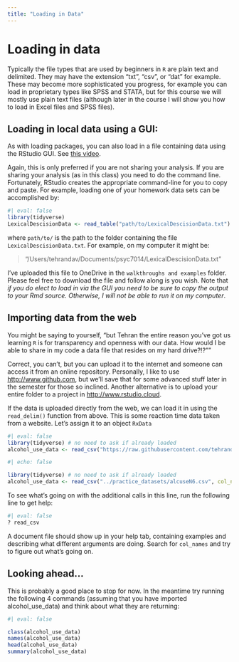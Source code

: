 ```yaml
---
title: "Loading in Data"
---
```




# Loading in data

Typically the file types that are used by beginners in `R` are plain text and delimited. They may have the extension "txt", "csv", or "dat" for example. These may become more sophisticated you progress, for example you can load in proprietary types like SPSS and STATA, but for this course we will mostly use plain text files (although later in the course I will show you how to load in Excel files and SPSS files).

## Loading in local data using a GUI:

As with loading packages, you can also load in a file containing data using the RStudio GUI. See [this video](https://youtu.be/NqvxpK495iU).

Again, this is only preferred if you are not sharing your analysis. If you are sharing your analysis (as in this class) you need to do the command line. Fortunately, RStudio creates the appropriate command-line for you to copy and paste. For example, loading one of your homework data sets can be accomplished by:

```r
#| eval: false
library(tidyverse)
LexicalDescisionData <- read_table("path/to/LexicalDescisionData.txt")
```

where `path/to/` is the path to the folder containing the file `LexicalDescisionData.txt`. For example, on my computer it might be: 

>"/Users/tehrandav/Documents/psyc7014/LexicalDescisionData.txt"

I've uploaded this file to OneDrive in the `walkthroughs and examples` folder. Please feel free to download the file and follow along is you wish. Note that *if you do elect to load in via the GUI you need to be sure to copy the output to your Rmd source. Otherwise, I will not be able to run it on my computer*.

## Importing data from the web

You might be saying to yourself, "but Tehran the entire reason you've got us learning `R` is for transparency and openness with our data. How would I be able to share in my code a data file that resides on my hard drive?!?""

Correct, you can't, but you can upload it to the internet and someone can access it from an online repository. Personally, I like to use [http://www.github.com](**Github**), but we'll save that for some advanced stuff later in the semester for those so inclined. Another alternative is to upload your entire folder to a project in [http://www.rstudio.cloud](**RStudio.cloud**).

If the data is uploaded directly from the web, we can load it in using the `read_delim()` function from above. This is some reaction time data taken from a website. Let's assign it to an object `RxData`



```r
#| eval: false
library(tidyverse) # no need to ask if already loaded
alcohol_use_data <- read_csv("https://raw.githubusercontent.com/tehrandavis/graduate_statistics/main/practice_datasets/alcuseN6.csv", col_names = T)

```
```r
#| echo: false

library(tidyverse) # no need to ask if already loaded
alcohol_use_data <- read_csv("../practice_datasets/alcuseN6.csv", col_names = T)
```

To see what's going on with the additional calls in this line, run the following line to get help:

```r
#| eval: false
? read_csv
```

A document file should show up in your help tab, containing examples and describing what different arguments are doing. Search for `col_names` and try to figure out what's going on.

## Looking ahead...

This is probably a good place to stop for now. In the meantime try running the following 4 commands (assuming that you have imported alcohol_use_data) and think about what they are returning:

```r
#| eval: false

class(alcohol_use_data)
names(alcohol_use_data)
head(alcohol_use_data)
summary(alcohol_use_data)
```
